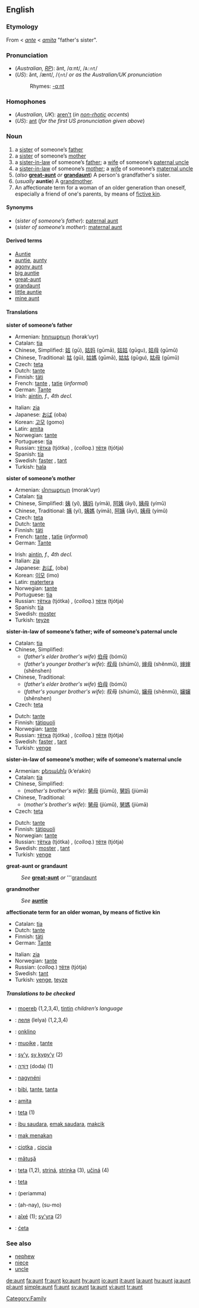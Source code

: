 ==English==

===Etymology===
From {{ME.}} < {{OF.}} ''[[ante]]'' < {{L.}} ''[[amita]]'' "father's sister".

===Pronunciation===
*(''Australian, [[RP]]''): änt, /ɑ:nt/, /<tt>A:nt</tt>/
*(''US''): ănt, /ænt/, /<tt>{nt</tt>/ ''or as the Australian/UK pronunciation''
*:Rhymes: [[Rhymes:English:-ɑːnt|-ɑːnt]]

===Homophones===
*(''Australian, UK''): [[aren't]] (''in [[non-rhotic]] accents'')
*(''US''): [[ant]] (''for the first US pronunciation given above'')

===Noun===
{{en-noun}}

#a [[sister]] of someone’s [[father]]
#a [[sister]] of someone’s [[mother]]
#a [[sister-in-law]] of someone’s [[father]]; a [[wife]] of someone’s [[paternal uncle]]
#a [[sister-in-law]] of someone’s [[mother]]; a [[wife]] of someone’s [[maternal uncle]]
#(''also'' '''[[great-aunt]]''' ''or'' '''[[grandaunt]]''') A person's grandfather's sister.
#(''usually'' '''auntie''') A [[grandmother]].
#An affectionate term for a woman of an older generation than oneself, especially a friend of one's parents, by means of [[fictive kin]].

====Synonyms====
*(''sister of someone’s father''): [[paternal aunt]]
*(''sister of someone’s mother''): [[maternal aunt]]

====Derived terms====
*[[Auntie]]<!--nickname of the BBC-->
*[[auntie]], [[aunty]]
*[[agony aunt]]
*[[big auntie]] 
*[[great-aunt]]
*[[grandaunt]]
*[[little auntie]]
*[[mine aunt]]<!--#{{vulgar}} (''cant'') Mine aunt; a bawd or procuress: a title of eminence for the senior dells, who serve for instructresses, midwives, &c. for the [[dell]]s.-->

====Translations====
'''sister of someone’s father'''
{{top}}
*Armenian: [[հորաքույր]] (horak‘uyr)
*Catalan: [[tia]] {{f}}
*Chinese, Simplified: [[姑]] (gū), [[姑妈]] (gūmā), [[姑姑]] (gūgu), [[姑母]] (gūmǔ)
*Chinese, Traditional: [[姑]] (gū), [[姑媽]] (gūmā), [[姑姑]] (gūgu), [[姑母]] (gūmǔ)
*Czech: [[teta]] {{f}}
*Dutch: [[tante]] {{f}}
*Finnish: [[täti]]
*French: [[tante]] {{f}}, [[tatie]] {{f}} (''informal'')
*German: [[Tante]] {{f}}
*Irish: [[aintín]], ''f., 4th decl.''
{{mid}}
*Italian: [[zia]] {{f}}
*Japanese: [[おば]] (oba)
*Korean: [[고모]] (gomo) 
*Latin: [[amita]]
*Norwegian: [[tante]] {{m}}
*Portuguese: [[tia]] {{f}}
*Russian: [[тётка]] (tjótka) {{f}}, (''colloq.'') [[тётя]] (tjótja) {{f}}
*Spanish: [[tía]] {{f}}
*Swedish: [[faster]] {{c}}, [[tant]] {{c}}
*Turkish: [[hala]]
{{bottom}}

'''sister of someone’s mother'''
{{top}}
*Armenian: [[մորաքույր]] (morak‘uyr)
*Catalan: [[tia]] {{f}}
*Chinese, Simplified: [[姨]] (yí), [[姨妈]] (yímā), [[阿姨]] (āyí), [[姨母]] (yímǔ)
*Chinese, Traditional: [[姨]] (yí), [[姨媽]] (yímā), [[阿姨]] (āyí), [[姨母]] (yímǔ)
*Czech: [[teta]] {{f}}
*Dutch: [[tante]] {{f}}
*Finnish: [[täti]]
*French: [[tante]] {{f}}, [[tatie]] {{f}} (''informal'')
*German: [[Tante]] {{f}}
{{mid}}
*Irish: [[aintín]], ''f., 4th decl.''
*Italian: [[zia]] {{f}}
*Japanese: [[おば]], (oba)
*Korean: [[이모]] (imo)
*Latin: [[matertera]]
*Norwegian: [[tante]] {{m}}
*Portuguese: [[tia]] {{f}}
*Russian: [[тётка]] (tjótka) {{f}}, (''colloq.'') [[тётя]] (tjótja) {{f}}
*Spanish: [[tía]] {{f}}
*Swedish: [[moster]] {{c}}
*Turkish: [[teyze]]
{{bottom}}

'''sister-in-law of someone’s father; wife of someone’s paternal uncle'''
{{top}}
*Catalan: [[tia]] {{f}}
*Chinese, Simplified:
**(''father's elder brother's wife'') [[伯母]] (bómǔ)
**(''father's younger brother's wife''): [[叔母]] (shúmǔ), [[婶母]] (shěnmǔ), [[婶婶]] (shěnshen)
*Chinese, Traditional:
**(''father's elder brother's wife'') [[伯母]] (bómǔ)
**(''father's younger brother's wife''): 叔母 (shúmǔ), [[嬸母]] (shěnmǔ), [[嬸嬸]] (shěnshen)
*Czech: [[teta]] {{f}}
{{mid}}
*Dutch: [[tante]] {{f}}
*Finnish: [[tätipuoli]]
*Norwegian: [[tante]] {{m}}
*Russian: [[тётка]] (tjótka) {{f}}, (''colloq.'') [[тётя]] (tjótja) {{f}}
*Swedish: [[faster]] {{c}}, [[tant]] {{c}}
*Turkish: [[yenge]]
{{bottom}}

'''sister-in-law of someone’s mother; wife of someone’s maternal uncle'''
{{top}}
*Armenian: [[քեռակին]] (k‘eŕakin)
*Catalan: [[tia]] {{f}}
*Chinese, Simplified:
**(''mother's brother's wife''): [[舅母]] (jiùmǔ), [[舅妈]] (jiùmā)
*Chinese, Traditional:
**(''mother's brother's wife''): [[舅母]] (jiùmǔ), [[舅媽]] (jiùmā)
*Czech: [[teta]] {{f}}
{{mid}}
*Dutch: [[tante]] {{f}}
*Finnish: [[tätipuoli]]
*Norwegian: [[tante]] {{m}}
*Russian: [[тётка]] (tjótka) {{f}}, (''colloq.'') [[тётя]] (tjótja) {{f}}
*Swedish: [[moster]] {{c}}, [[tant]] {{c}}
*Turkish: [[yenge]]
{{bottom}}

'''great-aunt or grandaunt'''
:''See'' '''[[great-aunt]]''' ''or'' '''[[grandaunt]]

'''grandmother'''
:''See'' '''[[auntie]]'''

'''affectionate term for an older woman, by means of fictive kin'''
{{top}}
*Catalan: [[tia]] {{f}}
*Dutch: [[tante]] {{f}}
*Finnish: [[täti]]
*German: [[Tante]] {{f}}
{{mid}}
*Italian: [[zia]] {{f}}
*Norwegian: [[tante]] {{m}}
*Russian: (''colloq.'') [[тётя]] (tjótja) {{f}}
*Swedish: [[tant]] {{c}}
*Turkish: [[yenge]], [[teyze]]
{{bottom}}

=====Translations to be checked=====
<!--Remove this section once all of the translations below have been moved into the tables above.-->
{{checktrans}}
*{{ttbc|Breton}}: [[moereb]] {{f}} (1,2,3,4), [[tintin]] {{f}} ''children’s language''
*{{ttbc|Bulgarian}}: [[леля]] (lelya) {{f}} (1,2,3,4)
*{{ttbc|Esperanto}}: [[onklino]]
*{{ttbc|Frisian}}: [[muoike]] {{f}}, [[tante]] {{f}}
*{{ttbc|Guaraní}}: [[sy'y]], [[sy kypy'y]] (2)
*{{ttbc|Hebrew}}: [[דודה|דּוֹדָה]] (doda) {{f}} (1)
*{{ttbc|Hungarian}}: [[nagynéni]]
*{{ttbc|Indonesian}}: [[bibi]], [[tante]], [[tanta]]
*{{ttbc|Interlingua}}: [[amita]]
*{{ttbc|Lithuanian}}: [[teta]] {{f}} (1)
*{{ttbc|Malay}}: [[ibu saudara]], [[emak saudara]], [[makcik]]
*{{ttbc|Malay, Northern}}: [[mak menakan]]
*{{ttbc|Polish}}: [[ciotka]] {{f}}, [[ciocia]] {{f}}
*{{ttbc|Romanian}}: [[mătuşă]] {{f}}
*{{ttbc|Slovak}}: [[teta]] (1,2), [[striná]], [[strinka]] (3), [[učiná]] (4) {{f}}
*{{ttbc|Slovene}}: [[teta]] {{f}}
*{{ttbc|Tamil}}: (periamma)
*{{ttbc|Tibetan}}: {{ELchar|[[ཡ་ནི་]]}} (ah-nay), {{ELchar|[[སུ་མོ་]]}} (su-mo)
*{{ttbc|Tupinambá}}: [[aîxé]] (1); [[sy'yra]] (2)
*{{ttbc|Upper Sorbian}}: [[ćeta]]

===See also===
*[[nephew]]
*[[niece]]
*[[uncle]]

[[Category:Family]]

[[de:aunt]]
[[fa:aunt]]
[[fr:aunt]]
[[ko:aunt]]
[[hy:aunt]]
[[io:aunt]]
[[it:aunt]]
[[la:aunt]]
[[hu:aunt]]
[[ja:aunt]]
[[pl:aunt]]
[[simple:aunt]]
[[fi:aunt]]
[[sv:aunt]]
[[ta:aunt]]
[[vi:aunt]]
[[tr:aunt]]